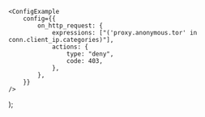 
	<ConfigExample
		config={{
			on_http_request: {
				expressions: ["('proxy.anonymous.tor' in conn.client_ip.categories)"],
				actions: {
					type: "deny",
					code: 403,
				},
			},
		}}
	/>
);
